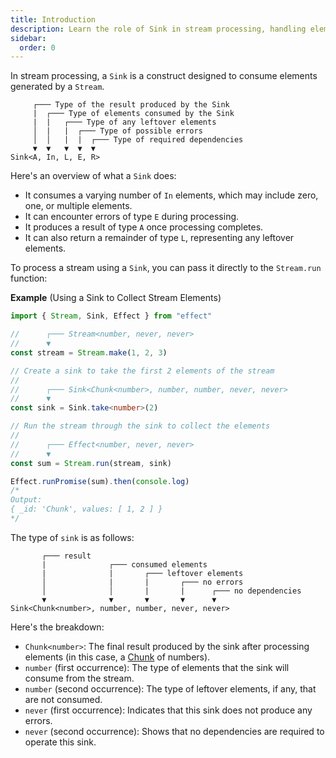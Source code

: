 ```yaml
---
title: Introduction
description: Learn the role of Sink in stream processing, handling element consumption, error management, result production, and leftover elements.
sidebar:
  order: 0
---
```


In stream processing, a `Sink` is a construct designed to consume elements generated by a `Stream`.

```text showLineNumbers=false
     ┌─── Type of the result produced by the Sink
     |  ┌─── Type of elements consumed by the Sink
     |  |   ┌─── Type of any leftover elements
     │  |   |  ┌─── Type of possible errors
     │  │   |  |  ┌─── Type of required dependencies
     ▼  ▼   ▼  ▼  ▼
Sink<A, In, L, E, R>
```

Here's an overview of what a `Sink` does:

- It consumes a varying number of `In` elements, which may include zero, one, or multiple elements.
- It can encounter errors of type `E` during processing.
- It produces a result of type `A` once processing completes.
- It can also return a remainder of type `L`, representing any leftover elements.

To process a stream using a `Sink`, you can pass it directly to the `Stream.run` function:

**Example** (Using a Sink to Collect Stream Elements)

```ts twoslash
import { Stream, Sink, Effect } from "effect"

//      ┌─── Stream<number, never, never>
//      ▼
const stream = Stream.make(1, 2, 3)

// Create a sink to take the first 2 elements of the stream
//
//      ┌─── Sink<Chunk<number>, number, number, never, never>
//      ▼
const sink = Sink.take<number>(2)

// Run the stream through the sink to collect the elements
//
//      ┌─── Effect<number, never, never>
//      ▼
const sum = Stream.run(stream, sink)

Effect.runPromise(sum).then(console.log)
/*
Output:
{ _id: 'Chunk', values: [ 1, 2 ] }
*/
```

The type of `sink` is as follows:

```text showLineNumbers=false
       ┌─── result
       |              ┌─── consumed elements
       |              |       ┌─── leftover elements
       │              |       |       ┌─── no errors
       │              │       |       |      ┌─── no dependencies
       ▼              ▼       ▼       ▼      ▼
Sink<Chunk<number>, number, number, never, never>
```

Here's the breakdown:

- `Chunk<number>`: The final result produced by the sink after processing elements (in this case, a [Chunk](/docs/data-types/chunk/) of numbers).
- `number` (first occurrence): The type of elements that the sink will consume from the stream.
- `number` (second occurrence): The type of leftover elements, if any, that are not consumed.
- `never` (first occurrence): Indicates that this sink does not produce any errors.
- `never` (second occurrence): Shows that no dependencies are required to operate this sink.
